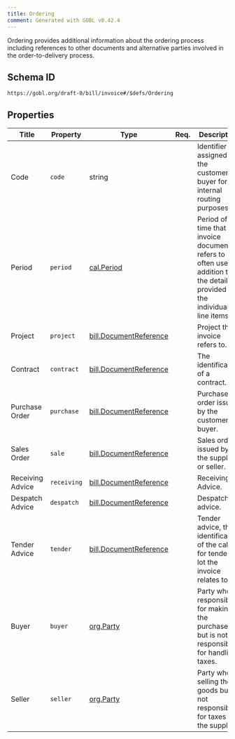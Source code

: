 ```yaml
---
title: Ordering
comment: Generated with GOBL v0.42.4
---
```


Ordering provides additional information about the ordering process including references to other documents and alternative parties involved in the order-to-delivery process.

## Schema ID

`https://gobl.org/draft-0/bill/invoice#/$defs/Ordering`

## Properties

| Title            | Property    | Type                                                       | Req. | Description                                                                                                                     |
|------------------|-------------|------------------------------------------------------------|------|---------------------------------------------------------------------------------------------------------------------------------|
| Code             | `code`      | string                                                     |      | Identifier assigned by the customer or buyer for internal routing purposes.                                                     |
| Period           | `period`    | [cal.Period](/draft-0/cal/period)                          |      | Period of time that the invoice document refers to often used in addition to the details provided in the individual line items. |
| Project          | `project`   | [bill.DocumentReference](/draft-0/bill/document_reference) |      | Project this invoice refers to.                                                                                                 |
| Contract         | `contract`  | [bill.DocumentReference](/draft-0/bill/document_reference) |      | The identification of a contract.                                                                                               |
| Purchase Order   | `purchase`  | [bill.DocumentReference](/draft-0/bill/document_reference) |      | Purchase order issued by the customer or buyer.                                                                                 |
| Sales Order      | `sale`      | [bill.DocumentReference](/draft-0/bill/document_reference) |      | Sales order issued by the supplier or seller.                                                                                   |
| Receiving Advice | `receiving` | [bill.DocumentReference](/draft-0/bill/document_reference) |      | Receiving Advice.                                                                                                               |
| Despatch Advice  | `despatch`  | [bill.DocumentReference](/draft-0/bill/document_reference) |      | Despatch advice.                                                                                                                |
| Tender Advice    | `tender`    | [bill.DocumentReference](/draft-0/bill/document_reference) |      | Tender advice, the identification of the call for tender or lot the invoice relates to.                                         |
| Buyer            | `buyer`     | [org.Party](/draft-0/org/party)                            |      | Party who is responsible for making the purchase, but is not responsible for handling taxes.                                    |
| Seller           | `seller`    | [org.Party](/draft-0/org/party)                            |      | Party who is selling the goods but is not responsible for taxes like the supplier.                                              |

